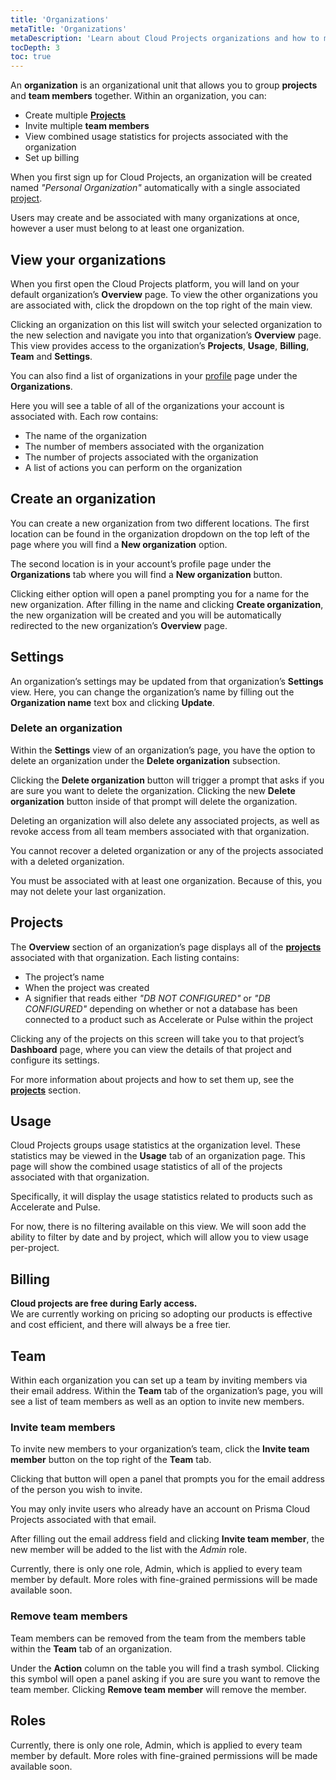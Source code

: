 ```yaml
---
title: 'Organizations'
metaTitle: 'Organizations'
metaDescription: 'Learn about Cloud Projects organizations and how to manage them via the Cloud Projects platform.'
tocDepth: 3
toc: true
---
```


<TopBlock>

An **organization** is an organizational unit that allows you to group **projects** and **team members** together. Within an organization, you can:

- Create multiple **[Projects](/data-platform/cloud-projects/platform/projects)**
- Invite multiple **team members**
- View combined usage statistics for projects associated with the organization
- Set up billing

When you first sign up for Cloud Projects, an organization will be created named _"Personal Organization"_ automatically with a single associated [project](/data-platform/cloud-projects/platform/projects).

Users may create and be associated with many organizations at once, however a user must belong to at least one organization.

</TopBlock>

## View your organizations

When you first open the Cloud Projects platform, you will land on your default organization’s **Overview** page. To view the other organizations you are associated with, click the dropdown on the top right of the main view.

Clicking an organization on this list will switch your selected organization to the new selection and navigate you into that organization’s **Overview** page. This view provides access to the organization’s **Projects**, **Usage**, **Billing**, **Team** and **Settings**.

You can also find a list of organizations in your [profile](/data-platform/cloud-projects/platform/account#profile) page under the **Organizations**.

Here you will see a table of all of the organizations your account is associated with. Each row contains:

- The name of the organization
- The number of members associated with the organization
- The number of projects associated with the organization
- A list of actions you can perform on the organization

## Create an organization

You can create a new organization from two different locations. The first location can be found in the organization dropdown on the top left of the page where you will find a **New organization** option.

The second location is in your account’s profile page under the **Organizations** tab where you will find a **New organization** button.

Clicking either option will open a panel prompting you for a name for the new organization. After filling in the name and clicking **Create organization**, the new organization will be created and you will be automatically redirected to the new organization’s **Overview** page.

## Settings

An organization’s settings may be updated from that organization’s **Settings** view. Here, you can change the organization’s name by filling out the **Organization name** text box and clicking **Update**.

### Delete an organization

Within the **Settings** view of an organization’s page, you have the option to delete an organization under the **Delete organization** subsection.

Clicking the **Delete organization** button will trigger a prompt that asks if you are sure you want to delete the organization. Clicking the new **Delete organization** button inside of that prompt will delete the organization.

Deleting an organization will also delete any associated projects, as well as revoke access from all team members associated with that organization.

<Admonition type="warning">

You cannot recover a deleted organization or any of the projects associated with a deleted organization.

</Admonition>

<Admonition type="info">

You must be associated with at least one organization. Because of this, you may not delete your last organization.

</Admonition>

## Projects

The **Overview** section of an organization’s page displays all of the **[projects](/data-platform/cloud-projects/platform/projects)** associated with that organization. Each listing contains:

- The project’s name
- When the project was created
- A signifier that reads either _"DB NOT CONFIGURED"_ or _"DB CONFIGURED"_ depending on whether or not a database has been connected to a product such as Accelerate or Pulse within the project

Clicking any of the projects on this screen will take you to that project’s **Dashboard** page, where you can view the details of that project and configure its settings.

<Admonition type="info">

For more information about projects and how to set them up, see the **[projects](/data-platform/cloud-projects/platform/projects)** section.

</Admonition>

## Usage

Cloud Projects groups usage statistics at the organization level. These statistics may be viewed in the **Usage** tab of an organization page. This page will show the combined usage statistics of all of the projects associated with that organization.

Specifically, it will display the usage statistics related to products such as Accelerate and Pulse.

<Admonition type="info">

For now, there is no filtering available on this view. We will soon add the ability to filter by date and by project, which will allow you to view usage per-project.

</Admonition>

## Billing

<Admonition type="info">

**Cloud projects are free during Early access.**<br/>
We are currently working on pricing so adopting our products is effective and cost efficient, and there will always be a free tier.

</Admonition>

## Team

Within each organization you can set up a team by inviting members via their email address. Within the **Team** tab of the organization’s page, you will see a list of team members as well as an option to invite new members.

### Invite team members

To invite new members to your organization’s team, click the **Invite team member** button on the top right of the **Team** tab.

Clicking that button will open a panel that prompts you for the email address of the person you wish to invite.

<Admonition type="info">
  You may only invite users who already have an account on Prisma Cloud Projects
  associated with that email.
</Admonition>

After filling out the email address field and clicking **Invite team member**, the new member will be added to the list with the _Admin_ role.

<Admonition type="info">

Currently, there is only one role, Admin, which is applied to every team member by default. More roles with fine-grained permissions will be made available soon.

</Admonition>

### Remove team members

Team members can be removed from the team from the members table within the **Team** tab of an organization.

Under the **Action** column on the table you will find a trash symbol. Clicking this symbol will open a panel asking if you are sure you want to remove the team member. Clicking **Remove team member** will remove the member.

## Roles

<Admonition type="info">

Currently, there is only one role, Admin, which is applied to every team member by default. More roles with fine-grained permissions will be made available soon.

</Admonition>
